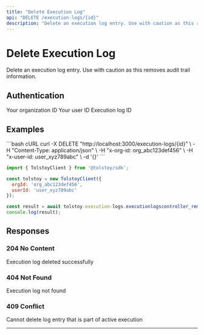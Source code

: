 ```yaml
---
title: "Delete Execution Log"
api: "DELETE /execution-logs/{id}"
description: "Delete an execution log entry. Use with caution as this removes audit trail information."
---
```


# Delete Execution Log

Delete an execution log entry. Use with caution as this removes audit trail information.

## Authentication

<ParamField header="x-org-id" type="string" required>
  Your organization ID
</ParamField>

<ParamField header="x-user-id" type="string" required>
  Your user ID
</ParamField>

<ParamField path="id" type="string" required>
  Execution log ID
</ParamField>



## Examples

<CodeGroup>
```bash cURL
curl -X DELETE "http://localhost:3000/execution-logs/{id}" \
  -H "Content-Type: application/json" \
  -H "x-org-id: org_abc123def456" \
  -H "x-user-id: user_xyz789abc" \
  -d '{}'
```

```javascript JavaScript SDK
import { TolstoyClient } from '@tolstoy/sdk';

const tolstoy = new TolstoyClient({
  orgId: 'org_abc123def456',
  userId: 'user_xyz789abc'
});

const result = await tolstoy.execution-logs.executionlogscontroller_remove();
console.log(result);
```
</CodeGroup>

## Responses

### 204 No Content

Execution log deleted successfully

### 404 Not Found

Execution log not found

### 409 Conflict

Cannot delete log entry that is part of active execution

---

<Snippet file="api-footer.mdx" />

